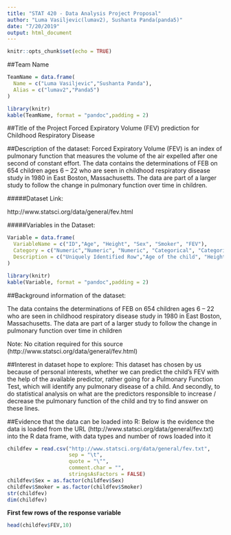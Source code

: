 ```yaml
---
title: "STAT 420 - Data Analysis Project Proposal"
author: "Luma Vasiljevic(lumav2), Sushanta Panda(panda5)"
date: "7/20/2019"
output: html_document
---
```


```r
knitr::opts_chunk$set(echo = TRUE)
```

##Team Name
```r
TeamName = data.frame(
  Name = c("Luma Vasiljevic","Sushanta Panda"),
  Alias = c("lumav2","Panda5")
)
```

```r
library(knitr)
kable(TeamName, format = "pandoc",padding = 2)
```

##Title of the Project
Forced Expiratory Volume (FEV) prediction for Childhood Respiratory Disease


##Description of the dataset:
Forced Expiratory Volume (FEV) is an index of pulmonary function that measures the volume of the air expelled after one second of constant effort. The data contains the determinations of FEB on 654 children ages 6 – 22 who are seen in childhood respiratory disease study in 1980 in East Boston, Massachusetts. The data are part of a larger study to follow the change in pulmonary function over time in children.


#####Dataset Link: 

http://www.statsci.org/data/general/fev.html


#####Variables in the Dataset: 

```r
Variable = data.frame(
  VariableName = c("ID","Age", "Height", "Sex", "Smoker", "FEV"),
  Category = c("Numeric","Numeric", "Numeric", "Categorical", "Categorical", "Numeric"),
  Description = c("Uniquely Identified Row","Age of the child", "Height of the child in inches", "Sex of the child ", "Whether the child is a non-smoker or current smoker", "FEV of the child in litres")
)
```


```r
library(knitr)
kable(Variable, format = "pandoc",padding = 2)
```

##Background information of the dataset:

The data contains the determinations of FEB on 654 children ages 6 – 22 who are seen in childhood respiratory disease study in 1980 in East Boston, Massachusetts. The data are part of a larger study to follow the change in pulmonary function over time in children

Note: No citation required for this source (http://www.statsci.org/data/general/fev.html)


##Interest in dataset hope to explore:
This dataset has chosen by us because of personal interests, whether we can predict the child’s FEV with the help of the available predictor, rather going for a Pulmonary Function Test, which will identify any pulmonary disease of a child. And secondly, to do statistical analysis on what are the predictors responsible to increase / decrease the pulmonary function of the child and try to find answer on these lines.

##Evidence that the data can be loaded into R:
Below is the evidence the data is loaded from the URL (http://www.statsci.org/data/general/fev.txt)  into the R data frame, with data types and number of rows loaded into it

```r
childfev = read.csv("http://www.statsci.org/data/general/fev.txt",
                    sep = "\t",
                    quote = "\"",
                    comment.char = "",
                    stringsAsFactors = FALSE)
childfev$Sex = as.factor(childfev$Sex)
childfev$Smoker = as.factor(childfev$Smoker)
str(childfev)
dim(childfev)
```

**First few rows of the response variable**
```r
head(childfev$FEV,10)
```


